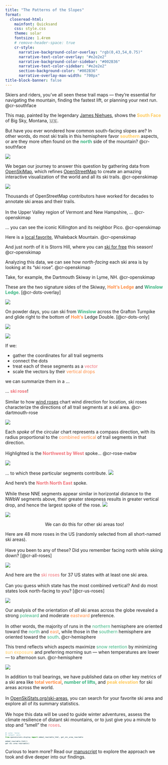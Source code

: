 ```yaml
---
title: "The Patterns of the Slopes"
format: 
  closeread-html:
    mainfont: Quicksand
    css: style.css
    theme: solar
    fontsize: 1.4rem
    # remove-header-space: true
    cr-style:
      narrative-background-color-overlay: "rgb(0,43,54,0.75)"
      narrative-text-color-overlay: "#e2e2e2"
      narrative-background-color-sidebar: "#002B36"
      narrative-text-color-sidebar: "#e2e2e2"
      section-background-color: "#002B36"
      narrative-overlay-max-width: "700px"
title-block-banner: false
---
```


::::{.cr-section}

Skiers and riders, you’ve all seen these trail maps —
they're essential for navigating the mountain, finding the fastest lift, or planning your next run.
@cr-southface

This map,
painted by the legendary [James Niehues](https://en.wikipedia.org/wiki/James_Niehues),
shows the [**South Face**]{style="color: #FFC857;"} of Big Sky, Montana, 🇺🇸.

But have you ever wondered how common south-facing slopes are?
In other words, do most ski trails in this hemisphere favor [**southern**]{style="color: #FFC857;"} aspects,
or are they more often found on the [**north**]{style="color: #36B37E;"} side of the mountain?
@cr-southface

:::{#cr-southface}
![](https://www.myskimaps.com/Ski-Maps/USA/Big-Sky-South-Face-Ski-Trail-Map-2019.jpg)
:::
::::

::::{.cr-section layout="overlay-center"}
We began our journey to answer this question by gathering data from [OpenSkiMap](https://openskimap.org/), 
which refines [OpenStreetMap](https://www.openstreetmap.org/) to create an amazing interactive visualization of the world and all its ski trails.
@cr-openskimap

:::{#cr-openskimap}
![](https://github.com/dhimmel/openskistats/raw/assets/assets/openskimap.jpg){style="border-radius: 0%;"}
:::

Thousands of OpenStreetMap contributors have worked for decades to annotate ski areas and their trails.<br><br>
In the Upper Valley region of Vermont and New Hampshire, ...
@cr-openskimap


... you can see the iconic Killington and its neighbor Pico. 
[@cr-openskimap]{scale-by="3" pan-to="97%, -57%"}

Here is a [local favorite](https://www.youtube.com/watch?v=1VbO4ZXTM4o "Mountains Not for Profit: short documentary by Teton Gravity Research in collaboration with the Indy Pass on four non-profit ski areas: Shames Mountain, Whaleback, Black Mountain of Maine, and Antelope Butte."), Whaleback Mountain.
[@cr-openskimap]{scale-by="3" pan-to="-90%, -90%"}

And just north of it is Storrs Hill, where you can [ski for free](https://www.powder.com/news/free-skiing-new-hampshire-ski-area "Lift Tix Are Now Free All Season Long at New Hampshire Ski Area") this season!
[@cr-openskimap]{scale-by="3" pan-to="-80%, -65%"}

Analyzing this data, we can see how *north-facing* each ski area is by looking at its "ski rose".
@cr-openskimap

Take, for example, the Dartmouth Skiway in Lyme, NH.
[@cr-openskimap]{scale-by="5" pan-to="-200%, 140%"}

::::

::::{.cr-section}
These are the two signature sides of the Skiway, [**Holt's Ledge**]{style="color: #FF8C42;"} and [**Winslow Ledge**]{style="color: #36B37E;"}.
[@cr-dots-overlay]


:::{#cr-dots-overlay}
![](../images/dots_overlay.png)
:::

On powder days,
you can ski from [**Winslow**]{style="color: #36B37E;"} across the Grafton Turnpike and glide right to the bottom of [**Holt's**]{style="color: #FF8C42;"} Ledge Double.
[@cr-dots-only]

:::{#cr-dots-only}
![](../images/dots_only.png)
:::

:::{#cr-segments}
![](../images/segments_plot.png)
:::

:::{focus-on="cr-segments"}
If we:

- gather the coordinates for all trail segments
- connect the dots
- treat each of these segments as a [vector]{style="color: #f07178;"}
- scale the vectors by their [vertical drops]{style="color: #FF8C42;"}

we can summarize them in a ...
:::
::::

:::::{style="--cr-narrative-sidebar-width: 3fr;"}
::::{.cr-section}
... [**ski rose**]{style="color: #f07178;"}!<br><br>
Similar to how [wind roses](https://en.wikipedia.org/wiki/Wind_rose) chart wind direction for location,
ski roses characterize the directions of all trail segments at a ski area. 
@cr-dartmouth-rose


:::{#cr-dartmouth-rose}
![](../images/dartmouth_rose.png)
:::

Each *spoke* of the circular chart represents a compass direction,
with its radius proportional to the [combined vertical]{style="color: #FF8C42;"} of trail segments in that direction.<br><br>
Highlighted is the [**Northwest by West**]{style="color: #f07178;"} spoke...
@cr-rose-nwbw


:::{#cr-rose-nwbw}
![](../images/rose_nwbw.png)
:::

:::{focus-on="cr-rose-nwbw"}
... to which these particular segments contribute.
![](../images/segments_highlight_nwbw.png)
:::

:::{focus-on="cr-rose-nne"}
And here's the [**North North East**]{style="color: #f07178;"} spoke.<br><br>
While these NNE segments appear similar in horizontal distance to the NWbW segments above, their greater steepness results in greater vertical drop, and hence the largest spoke of the rose.
![](../images/segments_highlight_nne.png)
:::

:::{#cr-rose-nne}
![](../images/rose_nne.png)
:::

::::
:::::

:::{style=text-align:center}
We can do this for other ski areas too!
:::

::::{.cr-section}

Here are 48 more roses in the US (randomly selected from all short-named ski areas).<br><br>
Have you been to any of these?
Did you remember facing north while skiing down?
[@cr-all-roses]

:::{#cr-all-roses}
![](../images/all_roses.png)
:::

And here are the [ski roses]{style="color: #f07178;"} for 37 US states with at least one ski area.<br><br>
Can you guess which state has the most combined vertical?
And do most states look north-facing to you?
[@cr-us-roses]

:::{#cr-us-roses}
![](../images/us_roses.png)
:::

Our analysis of the orientation of *all* ski areas across the globe revealed a strong [poleward]{style="color: #36B37E;"} and moderate [eastward]{style="color: #FF8C42;"} preference.<br><br>
In other words, the majority of runs in the [northern]{style="color: #36B37E;"} hemisphere are oriented toward the [north]{style="color: #36B37E;"} and [east]{style="color: #FF8C42;"},
while those in the [southern]{style="color: #36B37E;"} hemisphere are oriented toward the [south]{style="color: #36B37E;"}.
[@cr-hemisphere]{scale-by="0.8"}

This trend reflects which aspects maximize [snow retention]{style="color: #36B37E;"} by minimizing [sun exposure]{style="color: #FFC857;"} and preferring morning sun --- when temperatures are lower --- to afternoon sun.
[@cr-hemisphere]{scale-by="0.8"}

:::{#cr-hemisphere}
![](../images/hemisphere.png)
:::

::::

In addition to trail bearings, we have published data on other key metrics of a ski area like [**total vertical**]{style="color: #FF8C42;"}, [**number of lifts**]{style="color: #36B37E;"}, and [**peak elevation**]{style="color: #FFC857;"} for ski areas across the world.
<br><br>
In [OpenSkiStats.org/ski-areas](/ski-areas), you can search for your favorite ski area and explore all of its summary statistics.
<br><br>
We hope this data will be used to guide winter adventures, assess the climate resilience of distant ski mountains, or to just give you a minute to stop and "smell" the [roses]{style="color: #f07178;"}.

::::{style="font-family: 'Source Sans 3'; font-size: 45%; color: #002B36"}
::: {.column-screen}
```python
#| echo: false
#| output: asis
from openskistats.display import embed_reactable_html, get_ski_area_reactable

embed_reactable_html()
get_ski_area_reactable()
```
:::
::::

Curious to learn more?
Read our [manuscript](/manuscript) to explore the approach we took and dive deeper into our findings.
